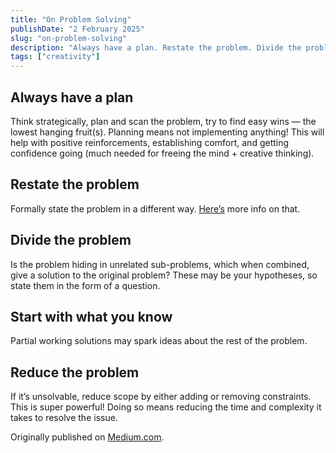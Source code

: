 ```yaml
---
title: "On Problem Solving"
publishDate: "2 February 2025"
slug: "on-problem-solving"
description: "Always have a plan. Restate the problem. Divide the problem. Start with what you know. Reduce the problem."
tags: ["creativity"]
---
```


## Always have a plan

Think strategically, plan and scan the problem, try to find easy wins — the lowest hanging fruit(s). Planning means not implementing anything! This will help with positive reinforcements, establishing comfort, and getting confidence going (much needed for freeing the mind + creative thinking).

## Restate the problem

Formally state the problem in a different way. [Here’s](http://www.idea-sandbox.com/blog/11-ways-to-restate-problems-to-get-better-solutions/) more info on that.

## Divide the problem

Is the problem hiding in unrelated sub-problems, which when combined, give a solution to the original problem? These may be your hypotheses, so state them in the form of a question.

## Start with what you know

Partial working solutions may spark ideas about the rest of the problem.

## Reduce the problem

If it’s unsolvable, reduce scope by either adding or removing constraints. This is super powerful! Doing so means reducing the time and complexity it takes to resolve the issue.

Originally published on [Medium.com](https://medium.com/@urubuz/on-problem-solving-e62cd5f8929f).
